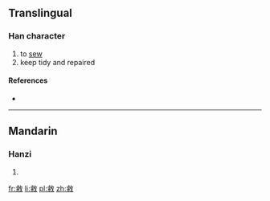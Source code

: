 ==Translingual==

===Han character===
{{Han char|rn=66|rad=攴|as=11|sn=15|four=2894<sub>0</sub>|canj=X卜木人大 (XYDOK), 卜木人大 (YDOK)}}

# to [[sew]]
# keep tidy and repaired

====References====
* {{Han ref|kx=0475.050|dkj=13366|dj=0829.090|hdz=21473.110|uh=6579|ud=25977|bh=E5BF|bd=58815}}

----

==Mandarin==

===Hanzi===
{{cmn-hanzi|pin=[[dù]] ([[du4]]), [[liáo]] ([[liao2]])|wg=tu<sup>4</sup>, liao<sup>2</sup>}}

# {{defn|Mandarin|sort=攴11}}

[[fr:敹]]
[[li:敹]]
[[pl:敹]]
[[zh:敹]]